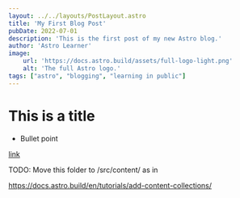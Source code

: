 ```yaml
---
layout: ../../layouts/PostLayout.astro
title: 'My First Blog Post'
pubDate: 2022-07-01
description: 'This is the first post of my new Astro blog.'
author: 'Astro Learner'
image:
    url: 'https://docs.astro.build/assets/full-logo-light.png'
    alt: 'The full Astro logo.'
tags: ["astro", "blogging", "learning in public"]
---
```


# This is a title

- Bullet point

[link](localhost:4321)

TODO: Move this folder to /src/content/ as in

https://docs.astro.build/en/tutorials/add-content-collections/

